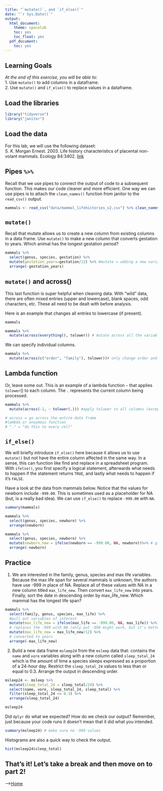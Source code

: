 ```yaml
---
title: "`mutate()`, and `if_else()`"
date: "`r Sys.Date()`"
output:
  html_document:
    theme: spacelab
    toc: yes
    toc_float: yes
  pdf_document:
    toc: yes
---
```


## Learning Goals
*At the end of this exercise, you will be able to:*    
1. Use `mutate()` to add columns in a dataframe.  
2. Use `mutate()` and `if_else()` to replace values in a dataframe.  

## Load the libraries
```r
library("tidyverse")
library("janitor")
```

## Load the data
For this lab, we will use the following dataset:  
S. K. Morgan Ernest. 2003. Life history characteristics of placental non-volant mammals. Ecology 84:3402.   [link](http://esapubs.org/archive/ecol/E084/093/)  

## Pipes `%>%` 
Recall that we use pipes to connect the output of code to a subsequent function. This makes our code cleaner and more efficient. One way we can use pipes is to attach the `clean_names()` function from janitor to the `read_csv()` output.  
```r
mammals <- read_csv("data/mammal_lifehistories_v2.csv") %>% clean_names() # always add this to make everything consistent
```

## `mutate()`  
Recall that mutate allows us to create a new column from existing columns in a data frame. Use `mutate()` to make a new column that converts gestation to years. Which animal has the longest gestation period?
```r
mammals %>% 
  select(genus, species, gestation) %>% 
  mutate(gestation_years=gestation/12) %>% #mutate = adding a new variable
  arrange(-gestation_years)
```

## `mutate()` and across()
This last function is super helpful when cleaning data. With "wild" data, there are often mixed entries (upper and lowercase), blank spaces, odd characters, etc. These all need to be dealt with before analysis.  

Here is an example that changes all entries to lowercase (if present).  
```r
mammals
```

```r
mammals %>% 
  mutate(across(everything(), tolower)) # mutate across all the variables and each of the obeservation into lowercase
```

We can specify individual columns.
```r
mammals %>% 
  mutate(across(c("order", "family"), tolower))# only change order and family to lowercase
```


## Lambda function
Or, leave some out. This is an example of a lambda function ` ~ ` that applies `tolower`() to each column. The `.` represents the current column being processed.
```r
mammals %>%
  mutate(across(-1, ~ tolower(.))) #apply tolower to all columns (except vraiables in order) except the first 

# across = go across the entire data frame
#lambda or anoymous function
# "." = "do this to every cell"
```

## `if_else()`
We will briefly introduce `if_else()` here because it allows us to use `mutate()` but not have the entire column affected in the same way. In a sense, this can function like find and replace in a spreadsheet program. With `ifelse()`, you first specify a logical statement, afterwards what needs to happen if the statement returns `TRUE`, and lastly what needs to happen if it's  `FALSE`.  

Have a look at the data from mammals below. Notice that the values for newborn include `-999.00`. This is sometimes used as a placeholder for NA (but, is a really bad idea). We can use `if_else()` to replace `-999.00` with `NA`.  

```r
summary(mammals)
```

```r
mammals %>% 
  select(genus, species, newborn) %>% 
  arrange(newborn)
```

```r
mammals %>% 
  select(genus, species, newborn) %>%
  mutate(newborn_new = ifelse(newborn == -999.00, NA, newborn))%>% # give a new column name--> if newborn == -999, then put NA; if != -999, then keep the number as usual
  arrange(-newborn)
```

## Practice
1. We are interested in the family, genus, species and max life variables. Because the max life span for several mammals is unknown, the authors have use -999 in place of NA. Replace all of these values with NA in a new column titled `max_life_new`. Then convert `max_life_new` into years. Finally, sort the date in descending order by max_life_new. Which mammal has the longest life span?
```r
mammals %>% 
  select(family, genus, species, max_life) %>% 
  #pull out variables of interest
  mutate(max_life_new = ifelse(max_life == -999.00, NA, max_life)) %>% 
  # replaces the -999 with NA (only put -999 might work, but it's better to be specific)
  mutate(max_life_new = max_life_new/12) %>% 
  # converted to years
  arrange(-max_life_new)
```

2. Build a new data frame `msleep24` from the `msleep` data that: contains the `name` and `vore` variables along with a new column called `sleep_total_24` which is the amount of time a species sleeps expressed as a proportion of a 24-hour day. Restrict the `sleep_total_24` values to less than or equal to 0.3. Arrange the output in descending order.  
```r
msleep24 <- msleep %>% 
  mutate(sleep_total_24 = sleep_total/24) %>% 
  select(name, vore, sleep_total_24, sleep_total) %>% 
  filter(sleep_total_24 <= 0.3) %>% 
  arrange(sleep_total_24)

msleep24
```

Did `dplyr` do what we expected? How do we check our output? Remember, just because your code runs it doesn't mean that it did what you intended.
```r
summary(msleep24) # make sure no -999 values
```

Histograms are also a quick way to check the output.
```r
hist(msleep24$sleep_total)
```

## That's it! Let's take a break and then move on to part 2! 

-->[Home](https://jmledford3115.github.io/datascibiol/)  